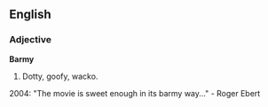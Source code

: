 ==English==

===Adjective===

'''Barmy'''

# Dotty, goofy, wacko. 
2004: "The movie is sweet enough in its barmy way..." - Roger Ebert